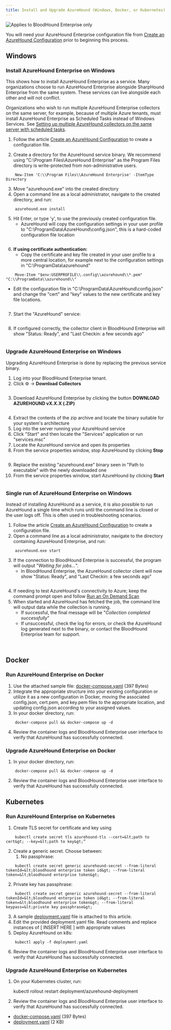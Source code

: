 ```yaml
---
title: Install and Upgrade AzureHound (Windows, Docker, or Kubernetes)
---
```


<img noZoom src="/assets/enterprise-edition-pill-tag.svg" alt="Applies to BloodHound Enterprise only" />

You will need your AzureHound Enterprise configuration file from [Create an AzureHound Configuration](/collect-data/azurehound/install/create-configuration) prior to beginning this process.

## Windows

### Install AzureHound Enterprise on Windows

This shows how to install AzureHound Enterprise as a service. Many organizations choose to run AzureHound Enterprise alongside SharpHound Enterprise from the same system. These services can live alongside each other and will not conflict.

Organizations who wish to run multiple AzureHound Enterprise collectors on the same server, for example, because of multiple Azure tenants, must install AzureHound Enterprise as Scheduled Tasks instead of Windows Services. See [Setting up multiple AzureHound collectors on the same server with scheduled tasks](/collect-data/azurehound/install/multiple-collectors).

1. Follow the article [Create an AzureHound Configuration](/collect-data/azurehound/install/create-configuration) to create a configuration file.

2. Create a directory for the AzureHound service binary. We recommend using "C:\Program Files\AzureHound Enterprise" as the Program Files directory is write-protected from non-administrative users.

```
    New-Item 'C:\\Program Files\\AzureHound Enterprise' -ItemType Directory
```

3. Move "azurehound.exe" into the created directory
4. Open a command line as a local administrator, navigate to the created directory, and run:

```
    azurehound.exe install
```

5. Hit Enter, or type 'y', to use the previously created configuration file.
   * AzureHound will copy the configuration settings in your user profile to "C:\ProgramData\AzureHound\config.json", this is a hard-coded configuration file location

<Frame>
  <img src="/assets/image-163.png" alt="" />
</Frame>

6. **If using certificate authentication:**
   * Copy the certificate and key file created in your user profile to a more central location, for example next to the configuration settings in "C:\ProgramData\azurehound"

```
    Move-Item "$env:USERPROFILE\\.config\\azurehound\\*.pem" "C:\\ProgramData\\azurehound\\"
```

* Edit the configuration file in "C:\ProgramData\AzureHound\config.json" and change the "cert" and "key" values to the new certificate and key file locations.

<Frame>
  <img src="/assets/image-164.png" alt="" />
</Frame>

7. Start the "AzureHound" service:

<Frame>
  <img src="assets/image-165.png/" alt="" />
</Frame>

8. If configured correctly, the collector client in BloodHound Enterprise will show "Status: Ready", and "Last Checkin: a few seconds ago"

<Frame>
  <img src="/assets/image-166.png" alt="" />
</Frame>

### Upgrade AzureHound Enterprise on Windows

Upgrading AzureHound Enterprise is done by replacing the previous service binary.

1. Log into your BloodHound Enterprise tenant.
2. Click ⚙️ → **Download Collectors**

<Frame>
  <img src="/assets/image-167.png" alt="" />
</Frame>

3. Download AzureHound Enterprise by clicking the button **DOWNLOAD AZUREHOUND vX.X.X (.ZIP)**

<Frame>
  <img src="/assets/image-168.png" alt="" />
</Frame>

4. Extract the contents of the zip archive and locate the binary suitable for your system's architecture
5. Log into the server running your AzureHound service
6. Click "Start" and then locate the "Services" application or run "services.msc"
7. Locate the AzureHound service and open its properties
8. From the service properties window, stop AzureHound by clicking **Stop**

<Frame>
  <img src="/assets/image-169.png" alt="" />
</Frame>

9. Replace the existing "azurehound.exe" binary seen in "Path to executable" with the newly downloaded one
10. From the service properties window, start AzureHound by clicking **Start**

<Frame>
  <img src="/assets/image-170.png" alt="" />
</Frame>

### Single run of AzureHound Enterprise on Windows

Instead of installing AzureHound as a service, it is also possible to run AzureHound a single time which runs until the command line is closed or the user logs off. This is often used in troubleshooting scenarios.

1. Follow the article [Create an AzureHound Configuration](/collect-data/azurehound/install/create-configuration) to create a configuration file.
2. Open a command line as a local administrator, navigate to the directory containing AzureHound Enterprise, and run:

```
    azurehound.exe start
```

3. If the connection to BloodHound Enterprise is successful, the program will output "*Waiting for jobs...*".
   * In BloodHound Enterprise, the AzureHound collector client will now show "Status: Ready", and "Last Checkin: a few seconds ago"

<Frame>
  <img src="/assets/image-171.png" alt="" />
</Frame>

4. If needing to test AzureHound's connectivity to Azure; keep the command prompt open and follow [Run an On Demand Scan](/collect-data/enterprise-collection/on-demand-scan)
5. When started and AzureHound has fetched the job, the command line will output data while the collection is running.
   * If successful, the final message will be "*Collection completed successfully*"
   * If unsuccessful, check the log for errors, or check the AzureHound log generated next to the binary, or contact the BloodHound Enterprise team for support.

<Frame>
  <img src="/assets/image-172.png" alt="" />
</Frame>

<Frame>
  <img src="/assets/image-173.png" alt="" />
</Frame>

## Docker

### Run AzureHound Enterprise on Docker

1. Use the attached sample file: [docker-compose.yaml](https://raw.githubusercontent.com/SpecterOps/BloodHound-docs/main/docs/assets/deploy/docker-compose.yaml) (397 Bytes)
2. Integrate the appropriate structure into your existing configuration or utilize it as a new configuration in Docker, moving the associated config.json, cert.pem, and key.pem files to the appropriate location, and updating config.json according to your assigned values.
3. In your docker directory, run:

```
    docker-compose pull && docker-compose up -d
```

4. Review the container logs and BloodHound Enterprise user interface to verify that AzureHound has successfully connected.

### Upgrade AzureHound Enterprise on Docker

1. In your docker directory, run:

```
    docker-compose pull && docker-compose up -d
```

2. Review the container logs and BloodHound Enterprise user interface to verify that AzureHound has successfully connected.

## Kubernetes

### Run AzureHound Enterprise on Kubernetes

1. Create TLS secret for certificate and key using

```
    kubectl create secret tls azurehound-tls --cert=&lt;path to cert&gt; --key=&lt;path to key&gt;”
```

2. Create a generic secret. Choose between:
   1. No passphrase:

```
    kubectl create secret generic azurehound-secret --from-literal tokenId=&lt;bloodhound enterprise token id&gt; --from-literal token=&lt;bloodhound enterprise token&gt;
```

2. Private key has passphrase:

```
    kubectl create secret generic azurehound-secret --from-literal tokenId=&lt;bloodhound enterprise token id&gt; --from-literal token=&lt;bloodhound enterprise token&gt; --from-literal keypass=&lt;private key passphrase&gt;
```

3. A sample [deployment.yaml](https://raw.githubusercontent.com/SpecterOps/bloodhound-docs/main/docs/assets/deploy/deployment.yaml) file is attached to this article.
4. Edit the provided deployment.yaml file. Read comments and replace instances of \[ INSERT HERE ] with appropriate values
5. Deploy AzureHound on k8s:

```
    kubectl apply -f deployment.yaml
```

6. Review the container logs and BloodHound Enterprise user interface to verify that AzureHound has successfully connected.

### Upgrade AzureHound Enterprise on Kubernetes

1. On your Kubernetes cluster, run:

   kubectl rollout restart deployment/azurehound-deployment

2. Review the container logs and BloodHound Enterprise user interface to verify that AzureHound has successfully connected.

* [docker-compose.yaml](https://raw.githubusercontent.com/SpecterOps/bloodhound-docs/main/docs/assets/deploy/docker-compose.yaml) (397 Bytes)
* [deployment.yaml](https://raw.githubusercontent.com/SpecterOps/bloodhound-docs/main/docs/assets/deploy/deployment.yaml) (2 KB)
